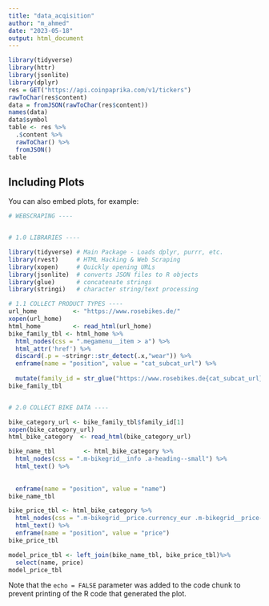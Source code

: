 ```yaml
---
title: "data_acqisition"
author: "m_ahmed"
date: "2023-05-18"
output: html_document
---
```



```r
library(tidyverse)
library(httr)
library(jsonlite)
library(dplyr)
res = GET("https://api.coinpaprika.com/v1/tickers")
rawToChar(res$content)
data = fromJSON(rawToChar(res$content))
names(data)
data$symbol
table <- res %>% 
  .$content %>% 
  rawToChar() %>% 
  fromJSON()
table
```

## Including Plots

You can also embed plots, for example:

```r
# WEBSCRAPING ----


# 1.0 LIBRARIES ----

library(tidyverse) # Main Package - Loads dplyr, purrr, etc.
library(rvest)     # HTML Hacking & Web Scraping
library(xopen)     # Quickly opening URLs
library(jsonlite)  # converts JSON files to R objects
library(glue)      # concatenate strings
library(stringi)   # character string/text processing

# 1.1 COLLECT PRODUCT TYPES ----
url_home          <- "https://www.rosebikes.de/"
xopen(url_home)
html_home         <- read_html(url_home)
bike_family_tbl <- html_home %>%
  html_nodes(css = ".megamenu__item > a") %>%  
  html_attr('href') %>%  
  discard(.p = ~stringr::str_detect(.x,"wear")) %>%  
  enframe(name = "position", value = "cat_subcat_url") %>%  
  
  mutate(family_id = str_glue("https://www.rosebikes.de{cat_subcat_url}bikegrid"))
bike_family_tbl


# 2.0 COLLECT BIKE DATA ----

bike_category_url <- bike_family_tbl$family_id[1]
xopen(bike_category_url)
html_bike_category  <- read_html(bike_category_url)

bike_name_tbl        <- html_bike_category %>%
  html_nodes(css = ".m-bikegrid__info .a-heading--small") %>%
  html_text() %>%
  
  
  enframe(name = "position", value = "name")
bike_name_tbl 

bike_price_tbl <- html_bike_category %>%
  html_nodes(css = ".m-bikegrid__price.currency_eur .m-bikegrid__price--active") %>%  
  html_text() %>% 
  enframe(name = "position", value = "price")
bike_price_tbl

model_price_tbl <- left_join(bike_name_tbl, bike_price_tbl)%>% 
  select(name, price)
model_price_tbl

```

                             
Note that the `echo = FALSE` parameter was added to the code chunk to prevent printing of the R code that generated the plot.

